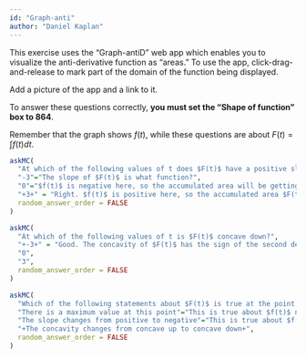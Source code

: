 ```yaml
---
id: "Graph-anti"
author: "Daniel Kaplan"
---
```


This exercise uses the "Graph-antiD" web app which enables you to visualize the anti-derivative function as "areas." To use the app, click-drag-and-release to mark part of the domain of the function being displayed. 

::: {.todo}
Add a picture of the app and a link to it.
:::

To answer these questions correctly, **you must set the "Shape of function" box to 864**.

Remember that the graph shows $f(t)$, while these questions are about $F(t) = \int f(t) dt$.

```r
askMC(
  "At which of the following values of t does $F(t)$ have a positive slope?",
  "-3"="The slope of $F(t)$ is what function?",
  "0"="$f(t)$ is negative here, so the accumulated area will be getting more negative.",
  "+3+" = "Right. $f(t)$ is positive here, so the accumulated area $F(t)$ will be growing, which means that $F(t)$ has a positive slope.",
  random_answer_order = FALSE
)
```

```r
askMC(
  "At which of the following values of t is $F(t)$ concave down?",
  "+-3+" = "Good. The concavity of $F(t)$ has the sign of the second derivative $\\partial_{tt} F(t)$. But this second derivative of $F(t)$ is the first derivative of $f(t)$. So $F(t)$ is concave down when the slope of $f(t)$ is negative.",
  "0",
  "3",
  random_answer_order = FALSE
)
```

```r
askMC(
  "Which of the following statements about $F(t)$ is true at the point t=3.5?",
  "There is a maximum value at this point"="This is true about $f(t)$ not $F(t)$",
  "The slope changes from positive to negative"="This is true about $f(t)$ not $F(t)$",
  "+The concavity changes from concave up to concave down+",
  random_answer_order = FALSE
)
```

